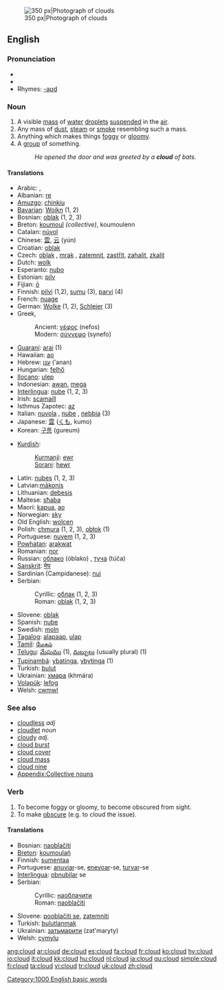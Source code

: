 [[Image:Anvil shaped cumulus panorama edit.jpg|thumb|right|350 px|Photograph of clouds]]
==English==
{{wikipedia}}
===Pronunciation===
*{{IPA|/klaʊd/}}
*{{audio|en-us-cloud.ogg|Audio (US)}}
*Rhymes: [[Rhymes:English:-aʊd|-aʊd]]

===Noun===
{{en-noun}}

# A visible [[mass]] of [[water]] [[droplets]] [[suspended]] in the [[air]].
# Any mass of [[dust]], [[steam]] or [[smoke]] resembling such a mass.
# Anything which makes things [[foggy]] or [[gloomy]].
# A [[group]] of something.
#:''He opened the door and was greeted by a '''cloud''' of bats.''

====Translations====
{{rfc-trans}}
{{top}}
*Arabic: {{ARchar|[[سحابة]]}} {{f}}, {{ARchar|[[غيمة]]}} {{f}}
*Albanian: [[re]] {{f}}
*[[Amuzgo]]: [[chinkiu]]
*[[Bavarian]]: [[Woikn]] {{f}} (1, 2)
*Bosnian: [[oblak]] {{m}} (1, 2, 3)
*Breton: [[koumoul]] ''(collective)'', koumoulenn {{f}}
*Catalan: [[núvol]] {{m}}
*Chinese: [[雲]], [[云]] (yún)
*Croatian: [[oblak]] {{m}}
*Czech: [[oblak]] {{m}}, [[mrak]] {{m}}, [[zatemnit]], [[zastřít]], [[zahalit]], [[zkalit]]
*Dutch: [[wolk]] {{f}}
*Esperanto: [[nubo]]
*Estonian: [[pilv]]
*Fijian: [[ō]]
*Finnish: [[pilvi]] (1,2), [[sumu]] (3), [[parvi]] (4)
*French: [[nuage]] {{m}}
*German: [[Wolke]] {{f}} (1, 2), [[Schleier]] {{m}} (3)
*Greek,
*:Ancient: [[νέφος]] (nefos) {{n}}
*:Modern: [[σύννεφο]] (synefo) {{n}}
*[[Guaraní]]: [[arai]] (1)
*Hawaiian: [[ao]]
*Hebrew: [[ענן]] (’anan) {{m}}
*Hungarian: [[felhő]]
*[[Ilocano]]: [[ulep]]
*Indonesian: [[awan]], [[mega]]
*[[Interlingua]]: [[nube]] (1, 2, 3)
*Irish: [[scamaill]] {{g|Irish}}
*Isthmus Zapotec: [[az]]
*Italian: [[nuvola]] {{f}}, [[nube]] {{f}}, [[nebbia]] {{f}} (3)
*Japanese: [[雲#Japanese|雲]] ([[くも]], kumo)
*Korean: [[구름]] (gureum)
{{mid}}
*[[Kurdish]]: 
*:[[Kurmanji]]: [[ewr]] {{m}}
*:[[Sorani]]: [[hewr]]
*Latin: [[nubes]] {{f}} (1, 2, 3)
*Latvian:[[mākonis]] {{g|Latvian}}
*Lithuanian: [[debesis]] {{m}}
*Maltese: [[sħaba]] {{f}}
*Maori: [[kapua]], [[ao]]
*Norwegian: [[sky]] {{g|Norwegian}}
*Old English: [[wolcen]] {{n}}
*Polish: [[chmura]] {{f}} (1, 2, 3), [[obłok]] {{m}} (1)
*Portuguese: [[nuvem]] {{f}} (1, 2, 3)
*[[Powhatan]]: [[arakwat]]
*Romanian: [[nor]] {{m}}
*Russian: [[облако]] (óblako) {{n}}, [[туча]] (túča) {{f}}
*[[Sanskrit]]: [[मेघ]] {{m}}
*Sardinian (Campidanese): [[nui]] {{m}}
*Serbian:
*:Cyrillic: [[облак]] {{m}} (1, 2, 3)
*:Roman: [[oblak]] {{m}} (1, 2, 3)
*Slovene: [[oblak]] {{m}}
*Spanish: [[nube]] {{m}}
*Swedish: [[moln]] {{n}}
*[[Tagalog]]: [[alapaap]], [[ulap]] 
*[[Tamil]]: [[மேகம்]]
*[[Telugu]]: [[మేఘము]] (1), [[మబ్బులు]] (usually plural) (1)
*[[Tupinambá]]: [[ybatinga]], [[ybytinga]] (1)
*Turkish: [[bulut]]
*Ukrainian: [[хмара]] (khmára) {{f}}
*[[Volapük]]: [[lefog]]
*Welsh: [[cwmwl]] {{m}}
{{bottom}}

===See also===
{{commons}}
*[[cloudless]] ''adj''
*[[cloudlet]] ''noun''
*[[cloudy]] ''adj.''
*[[cloud burst]]
*[[cloud cover]]
*[[cloud mass]]
*[[cloud nine]]
*[[Appendix:Collective nouns]]

===Verb===
{{en-verb}}
# To become foggy or gloomy, to become obscured from sight.
# To make [[obscure]] (e.g. to cloud the issue).

====Translations====
*Bosnian: [[naoblačiti]]
*[[Breton]]: [[koumoulañ]]
*Finnish: [[sumentaa]]
*Portuguese: [[anuviar]]-se, [[enevoar]]-se, [[turvar]]-se
*[[Interlingua]]: [[obnubilar]] se
*Serbian:
*:Cyrillic: [[наоблачити]]
*:Roman: [[naoblačiti]]
*Slovene: [[pooblačiti se]], [[zatemniti]]
*Turkish: [[bulutlanmak]]
*Ukrainian: [[затьмарити]] (zat'maryty)
*Welsh: [[cymylu]]

[[Category:1000 English basic words]]

[[ang:cloud]]
[[ar:cloud]]
[[de:cloud]]
[[es:cloud]]
[[fa:cloud]]
[[fr:cloud]]
[[ko:cloud]]
[[hy:cloud]]
[[io:cloud]]
[[it:cloud]]
[[kk:cloud]]
[[hu:cloud]]
[[nl:cloud]]
[[ja:cloud]]
[[qu:cloud]]
[[simple:cloud]]
[[fi:cloud]]
[[ta:cloud]]
[[vi:cloud]]
[[tr:cloud]]
[[uk:cloud]]
[[zh:cloud]]